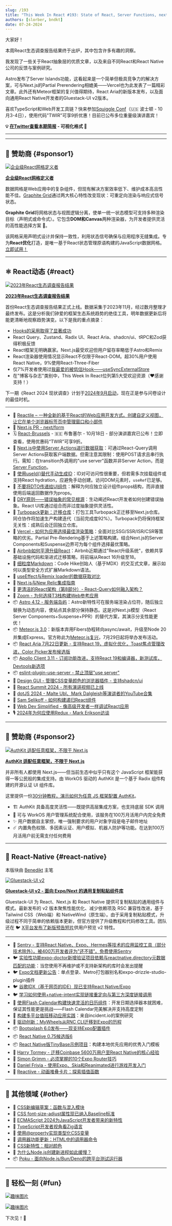 ```yaml
---
slug: /193
title: "This Week In React #193: State of React, Server Functions, next/form, useId, Astro, Meteor, Gluestack, React-Aria, Turbopack, Airbnb, Apollo, DRY, IDX, Bootsplash, Flash Calendar, CSS, ES, Poku..."
authors: [slorber, bndkt]
date: 07-24-2024
---
```


大家好！

本周React生态调查报告结果终于出炉，其中包含许多有趣的洞察。

我发现了一些关于React抽象层的优质文章，以及来自不同React和React Native公司的反馈与案例研究。

Astro发布了Server Islands功能，这看起来是一个简单但极具竞争力的解决方案，可与Next.js的Partial Prerendering相媲美——Vercel也为此发表了一篇精彩文章。此外还有Meteor框架的复兴值得期待，React Aria的新版本发布，以及面向通用React Native开发者的Gluestack-UI v2版本。

喜欢TypeScript和Web开发工具链？快来参加[Squiggle Conf](https://2024.squiggleconf.com/?utm_source=thisweekinreact)（🇺🇸 波士顿 - 10月3-4日），使用代码"TWIR"可享9折优惠！目前已公布多位重量级演讲嘉宾！

<!-- truncate -->

**💡 [在Twitter查看本期简报](https://slo.im/thread) - 可视化格式 🎨**

---


<Support />

---

## 💸 赞助商 {#sponsor1}

[![企业级React网格定义者](/emails/issues/190/advertfinal.jpg)](https://1771technologies.com/graphitegrid)

**[企业级React网格定义者](https://1771technologies.com/graphitegrid)**

数据网格是Web应用中的复杂组件，但现有解决方案效率低下、维护成本高且性能不佳。[Graphite Grid](https://1771technologies.com/graphitegrid)通过两大核心特性改变现状：可重定向渲染与响应式信号状态。

**Graphite Grid**将网格状态与视图逻辑分离，使单一统一状态模型可支持多种渲染目标（声明式或命令式）。它包含**DOM和Canvas**两种渲染器，为开发者提供灵活的高性能选择方案 🚀。

该网格采用声明式设计并保持一致性，利用状态信号确保与应用程序无缝集成。专为**React优化**打造，是唯一基于React状态管理原语构建的JavaScript数据网格。[立即试用！](https://1771technologies.com/graphitegrid/demo)

---

## ⚛️ React动态 {#react}

[![2023年React生态调查报告结果](/emails/issues/193/stateofreact.jpg)](https://2023.stateofreact.com/en-US)

**[2023年React生态调查报告结果](https://2023.stateofreact.com/)**

首份React生态调查报告结果正式上线。数据采集于2023年11月，经过数月整理才最终发布。这是分析我们钟爱的框架生态系统趋势的绝佳工具，明年数据更新后将能更清晰地观察趋势演变。以下是我的重点摘录：

- [Hooks的采用取得了显著成功](https://x.com/JoshWComeau/status/1814292932461306239)
- React Query、Zustand、Radix UI、React Aria、shadcn/ui、tRPC和Zod获得积极反馈
- React框架无明确赢家。Next.js最受欢迎但用户留存率略低于Astro和Remix
- React渲染器使用情况显示React不仅限于React-DOM。超30%用户使用React Native，9%使用React-Three-Fiber
- 仅7%开发者使用过[我最爱的被低估Hook——useSyncExternalStore](https://thisweekinreact.com/articles/useSyncExternalStore-the-underrated-react-api)
- 在"博客与杂志"类别中，This Week In React位列第5大受欢迎资源（❤️️感谢支持！）

下一期《React 2024 现状调查》计划于[2024年9月启动](https://dev.to/sachagreif/planning-out-the-2024-state-of-surveys-4lb9)，现在正是参与问卷设计的最佳时机。

---

- 💸 [Reactile – 一种全新的基于React的Web应用开发方式。创建自定义视图，让它在单个浏览器标签页中管理窗口和小部件](https://www.reactile.net/?utm_source=reactnewsletter)
- 👀 [Next.js PR - next/form](https://github.com/vercel/next.js/pull/68102)
- 🗓️ [React-Brussels](https://www.react.brussels/?utm_source=thisweekinreact) - 🇧🇪 布鲁塞尔 - 10月18日 - 部分演讲嘉宾已公布！立即查看，使用优惠码“TWIR”可享9折。
- 📜 [Next.js中使用Server Actions进行数据获取](https://www.robinwieruch.de/next-server-actions-fetch-data/)：可通过React-Query调用Server Actions获取客户端数据。但需注意其限制：使用POST请求且串行执行。需知：在transition外调用的"use server"函数并非Server Action，而是[Server Function](https://x.com/sebastienlorber/status/1816096442492051672)。
- 📜 [使用useId()替代手动生成ID](https://reacttraining.com/blog/use-useid-instead-of-hand-making-ids)：ID对可访问性很重要，但若需多次挂载组件或支持React hydration，应避免手动创建。访问DOM元素时，`useRef`已足够。
- 📜 [不要将DTO传递给UI组件](https://darios.blog/posts/do-not-pass-dtos-to-ui-components)：解释为何应独立设计组件props结构，而非直接使用后端返回数据作为props。
- 📜 [DRY原则——错误抽象的常见根源](https://swizec.com/blog/dry-the-common-source-of-bad-abstractions/)：生动阐述React开发者如何创建错误抽象。React UI库通过组合而非过度抽象提供灵活性。
- 📜 [Turbopack更新：迁移仓库](https://vercel.com/blog/turbopack-moving-homes)：打包工具Turbopack正迁移至Next.js仓库。同仓协作将加速生产构建迭代（当前完成度92%）。Turbopack仍将保持框架无关性：成熟后会迁回独立仓库。
- 📜 [Vercel - 如何为应用选择最佳渲染策略](https://vercel.com/blog/how-to-choose-the-best-rendering-strategy-for-your-app)：全面对比SSG/SSR/ISR/CSR等策略的优劣。Partial Pre-Rendering基于上述策略构建。结合Next.js的Server Components和Suspense边界可为每个组件选择最优策略。
- 📜 [Airbnb如何平滑升级React](https://medium.com/airbnb-engineering/how-airbnb-smoothly-upgrades-react-b1d772a565fd)：Airbnb近期通过"React升级系统"，依赖共享基础设施代码和渐进式迁移策略，将前端从React 16升级至18。
- 📜 [细粒度Markdown](https://v1.codehike.org/blog/fine-grained-markdown)：Code Hike创始人（基于MDX）的交互式文章，展示如何以类型安全方式扩展Markdown语法。
- 📜 [useEffect与Remix loader的数据获取对比](https://www.jacobparis.com/content/use-effect-fetching)
- 📜 [Next.js与New Relic集成指南](https://www.thisdot.co/blog/integrating-next-js-with-new-relic)
- 📜 [更清洁的React架构（第8部分）- React-Query如何融入架构？](https://profy.dev/article/react-architecture-tanstack-query)
- 📜 [Zoom - 为何选择T3栈构建Web参考应用](https://developers.zoom.us/blog/why-we-chose-to-build-with-the-t3-stack/)
- 📦 [Astro 4.12 - 服务端岛屿](https://astro.build/blog/astro-4120/)：Astro新特性可在服务端渲染占位符，随后独立替换为动态内容，使站点其余部分保持静态。这是对Next.js模型（React Server Components+Suspense+PPR）的替代方案，其演示分支性能更优！
- 📦 [Meteor.js 3.0](https://forums.meteor.com/t/its-official-meteor-3-0-official-release-is-out/61860)：新版本弃用Fibers协程转向async/await，升级至Node 20并集成Express。官方称此为[Meteor.js复兴](http://meteor.js)，7月29日起将举办发布活动。
- 📦 [React Aria 7月22日更新 - 支持React 19，虚拟化优化，Toast焦点管理改进，Color Picker发布候选版](https://react-spectrum.adobe.com/releases/2024-07-22.html)
- 📦 [Apollo Client 3.11 - 订阅功能改进，支持React 19和编译器，新测试库，Devtools新选项](https://www.apollographql.com/blog/whats-new-in-apollo-client-3-11)
- 📦 [eslint-plugin-use-server - 禁止顶层"use server"](https://github.com/c-ehrlich/eslint-plugin-use-server)
- 🧩️ [Design GUI - 管理CSS变量颜色的浏览器插件 - 支持shadcn/ui](https://www.designgui.io/)
- 🎥 [React Summit 2024 - 所有演讲视频已上线](https://portal.gitnation.org/events/react-summit-2024)
- 🎥 [dotJS 2024 - Malte Ubl、Mark Dalgleish等演讲者的YouTube合集](https://www.youtube.com/watch?v=9tx-dE8oBTY&list=PLMW8Xq7bXrG7fOUOLJQw9I7ygJCbue9zO)
- 🎥 [Sam Selikoff - 如何构建递归React组件](https://www.youtube.com/watch?v=6UU2Ey4KZr8)
- 🎥 [Web Dev Simplified - 像高级开发者一样调试React应用](https://www.youtube.com/watch?v=l8knG0BPr-o)
- 🎙️ [2024年为何应使用Redux - Mark Erikson访谈](https://podrocket.logrocket.com/redux-2024-mark-erikson)

<SubscribeFormEmbed placement="middle" />

---

## 💸 赞助商 {#sponsor2}

[![AuthKit 适配任意框架，不限于 Next.js](/emails/issues/193/authkit.jpg)](https://www.youtube.com/watch?v=237vaK_nYRg)

**[AuthKit 适配任意框架，不限于 Next.js](https://www.youtube.com/watch?v=237vaK_nYRg)**

并非所有人都使用 Next.js——但当前生态中似乎只有这个 JavaScript 框架能获得一等公民般的集成支持。由 WorkOS 驱动的 AuthKit 是一个基于 Radix 组件构建的开源认证 UI 组件库。

这里提供一份[30分钟教程，演示如何为任意 JS 框架配置 AuthKit](https://www.youtube.com/watch?v=237vaK_nYRg)。

- 🏗️ AuthKit 具备高度灵活性——既提供高层集成方案，也支持底层 SDK 调用
- 🔐 可与 WorkOS 用户管理系统配合使用，该服务在100万月活用户内完全免费
- ✨ 用户数据自主掌控，唯一强制要求的用户对象字段是电子邮件地址
- ☄️ 内置角色权限、多因素认证、用户模拟、机器人防护等功能。在达到100万月活用户前无需支付任何费用

---

## 📱 React-Native {#react-native}

本版块由 [Benedikt](https://twitter.com/bndkt) 主笔

[![Gluestack-UI v2](/emails/issues/193/gluestack.jpg)](https://gluestack.io/)

**[Gluestack-UI v2 - 面向 Expo/Next 的通用复制粘贴组件库](https://gluestack.io/)**

Gluestack-UI 为 React、Next.js 和 React Native 提供可复制粘贴的通用组件与模式。最新发布的 v2 版本聚焦性能优化、减少依赖项及 RSC 兼容性改进，基于 Tailwind CSS（Web端）和 NativeWind（原生端）。由于采用复制粘贴模式，升级过程不同于简单的依赖版本更新，但官方提供了升级教程和代码修改工具。团队还在 🐦 [X平台发布了新版预告短片](https://x.com/gluestack/status/1813895494005112859)供用户预览 v2 特性。

---

- 💸 [Sentry - 支持React Native、Expo、Hermes等技术的应用监控工具（部分技术除外）。被400万开发者评为"还不错"。免费使用Sentry](https://sentry.io/welcome/?utm_medium=email&utm_source=THIS_WEEK_IN_REACT&utm_campaign=TWIR_july_2024&utm_content=rn-quick-link)
- 🐦 [实验性功能expo-doctor新增验证项目依赖与reactnative.directory元数据匹配的功能](https://x.com/notbrent/status/1814016564452315374)：当您使用不再维护或不支持新架构的库时会发出提醒
- 🐦 [Expo文档更新公告](https://x.com/amanhimself/status/1815460518515118266)：单点登录、Metro打包器别名和expo-drizzle-studio-plugin插件
- 🐦 [谷歌IDX（基于网页的IDE）现已支持React Native/Expo](https://x.com/kirupa/status/1813690012720120225)
- 🐦 [学习如何使用+native-intent实现链接重定向与第三方深度链接调用](https://x.com/expo/status/1814274913030520874)
- 📜 [使用Flash Calendar构建快速灵活的日历组件](https://expo.dev/blog/build-fast-flexible-calendars-in-react-native-with-flash-calendar)：开发日期选择器本就困难，保证其性能更是挑战——Flash Calendar完美解决并支持高度定制
- 📜 [构建多平台值班移动应用实践](https://incident.io/hubs/building-on-call/building-a-multi-platform-on-call-mobile-app)：来自incident.io的案例研究
- 📜 [驱动创新：MyWheels从RNC CLI迁移到Expo的历程](https://expo.dev/blog/from-rnc-cli-to-expo)
- 📦 [Bootsplash 6.0发布——现支持Expo配置插件](https://github.com/zoontek/react-native-bootsplash/releases/tag/6.0.0)
- 📦 [React Native 0.75候选版6](https://github.com/facebook/react-native/releases/tag/v0.75.0-rc.6)
- 📦 [React Native版TinyBase示例项目](https://github.com/expo/examples/tree/master/with-tinybase)：构建本地优先应用的优秀入门模板
- 🎥 [Harry Tormey - 迁移Coinbase 5600万用户至React Native的核心经验](https://stepchange.work/blog/migrating-coinbases-56-million-users-to-react-native-key-lessons-and-takeaways)
- 🎥 [Simon Grimm - 必须掌握的10个Expo Router技巧](https://www.youtube.com/watch?v=1hD1ZClxpfc)
- 🎥 [Daniel Friyia - 使用Expo、Skia和Reanimated进行游戏开发入门](https://www.youtube.com/watch?v=Af2-OT9mE14)
- 🎥 [Reactiive - 动画堆叠卡片：探索插值函数](https://www.youtube.com/watch?v=8_hvNoZJsc8)

---

## 🔀 其他领域 {#other}

- 👀 [CSS新编辑草案：函数与混入模块](https://drafts.csswg.org/css-mixins/)
- 📣 [CSS font-size-adjust属性现已纳入Baseline标准](https://web.dev/blog/font-size-adjust)
- 📜 [ECMAScript 2024为JavaScript开发者带来的新特性](https://thenewstack.io/whats-new-for-javascript-developers-in-ecmascript-2024/)
- 📜 [TypeScript开发者视角看Zig语言](https://effectivetypescript.com/2024/07/17/advent2023-zig/)
- 📜 [使用@property实现类型化CSS变量](https://css-tip.com/typed-variables/)
- 📜 [调用器功能更新：HTML中的调用器命令](https://utilitybend.com/blog/an-update-on-invokers-invoker-commands-in-html)
- 📜 [CSS新特性：相对颜色](https://www.stefanjudis.com/notes/new-in-css-relative-colors/)
- 📜 [为什么Node.js创建新进程如此缓慢？](https://blog.val.town/blog/node-spawn-performance/)
- 📦 [Poku - 面向Node.js/Bun/Deno的跨平台测试运行器](https://github.com/wellwelwel/poku)

---

## 🤭 轻松一刻 {#fun}

[![趣味图片](/emails/issues/193/meme.jpg)](https://x.com/vinceflibustier/status/1814233715641389456)

[![趣味图片](/emails/issues/193/meme2.jpg)](https://x.com/birch_js/status/1815299684728201400)

下次见！👋